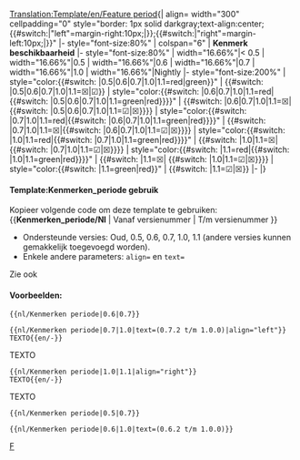 <noinclude>[[Translation:Template/en/Feature period]]</noinclude><noinclude>{{nl/Vertaling|Template:en/Feature period|95}}</noinclude><includeonly>{| align={{{align|"center"}}} width="300" cellpadding="0" style="border: 1px solid darkgray;text-align:center;{{#switch:{{{align|}}}|"left"=margin-right:10px;|}};{{#switch:{{{align|}}}|"right"=margin-left:10px;|}}"
|- style="font-size:80%"
| colspan="6" | '''Kenmerk beschikbaarheid''' <span style="color:green">{{{text|}}}</span>
|- style="font-size:80%"
| width="16.66%"|< 0.5
| width="16.66%"|0.5
| width="16.66%"|0.6
| width="16.66%"|0.7
| width="16.66%"|1.0
| width="16.66%"|Nightly
|- style="font-size:200%"
| style="color:{{#switch: {{{1|}}}|0.5|0.6|0.7|1.0|1.1=red|green}}"<!---------------------------------------------- <0.5--
--> | {{#switch: {{{1|}}}|0.5|0.6|0.7|1.0|1.1=&#9746;|&#9745;}}
| style="color:{{#switch: {{{1|}}}|0.6|0.7|1.0|1.1=red|{{#switch: {{{2|}}}|0.5|0.6|0.7|1.0|1.1=green|red}}}}"<!----- 0.5--
--> | {{#switch: {{{1|}}}|0.6|0.7|1.0|1.1=&#9746;|<!--
-->{{#switch: {{{2|}}}|0.5|0.6|0.7|1.0|1.1=&#9745;|&#9746;}}}}
| style="color:{{#switch: {{{1|}}}|0.7|1.0|1.1=red|{{#switch: {{{2|}}}|0.6|0.7|1.0|1.1=green|red}}}}"<!------------- 0.6--
--> | {{#switch: {{{1|}}}|0.7|1.0|1.1=&#9746;|{{#switch: {{{2|}}}|0.6|0.7|1.0|1.1=&#9745;|&#9746;}}}}
| style="color:{{#switch: {{{1|}}}|1.0|1.1=red|{{#switch: {{{2|}}}|0.7|1.0|1.1=green|red}}}}"<!--------------------- 0.7--
--> | {{#switch: {{{1|}}}|1.0|1.1=&#9746;|<!--
-->{{#switch: {{{2|}}}|0.7|1.0|1.1=&#9745;|&#9746;}}}}
| style="color:{{#switch: {{{1|}}}|1.1=red|{{#switch: {{{2|}}}|1.0|1.1=green|red}}}}"<!----------------------------- 1.0--
--> | {{#switch: {{{1|}}}|1.1=&#9746;|<!--
-->{{#switch: {{{2|}}}|1.0|1.1=&#9745;|&#9746;}}}}
| style="color:{{#switch: {{{2|}}}|1.1=green|red}}"<!----------------------------------------------------------- Nightly--
--> | <!--
-->{{#switch: {{{2|}}}|1.1=&#9745;|&#9746;}}
|-
|}</includeonly><noinclude>

====Template:Kenmerken_periode gebruik====
Kopieer volgende code om deze template te gebruiken: <nowiki>{{</nowiki>'''Kenmerken_periode/Nl'''<nowiki> | Vanaf versienummer | T/m versienummer }}</nowiki>
*Ondersteunde versies: Oud, 0.5, 0.6, 0.7, 1.0, 1.1 (andere versies kunnen gemakkelijk toegevoegd worden).
*Enkele andere parameters: <code>align=</code> en <code>text=</code>
Zie ook {{en/S|nl/Kenmerken}}

====Voorbeelden:====
<pre>{{nl/Kenmerken periode|0.6|0.7}}</pre>
{{nl/Kenmerken periode|0.6|0.7}}
<pre>{{nl/Kenmerken periode|0.7|1.0|text=(0.7.2 t/m 1.0.0)|align="left"}}
TEXTO{{en/-}}</pre>
{{nl/Kenmerken periode|0.7|1.0|text=(0.7.2 t/m 1.0.0)|align="left"}}
TEXTO{{en/-}}
<pre>{{nl/Kenmerken periode|1.0|1.1|align="right"}}
TEXTO{{en/-}}</pre>
{{nl/Kenmerken periode|1.0|1.1|align="right"}}
TEXTO{{en/-}}
<pre>{{nl/Kenmerken periode|0.5|0.7}}</pre>
{{nl/Kenmerken periode|0.5|0.7}}
<pre>{{nl/Kenmerken periode|0.6|1.0|text=(0.6.2 t/m 1.0.0)}}</pre>
{{nl/Kenmerken periode|0.6|1.0|text=(0.6.2 t/m 1.0.0)}}


[[Category:en/Templates|F]]
</noinclude>